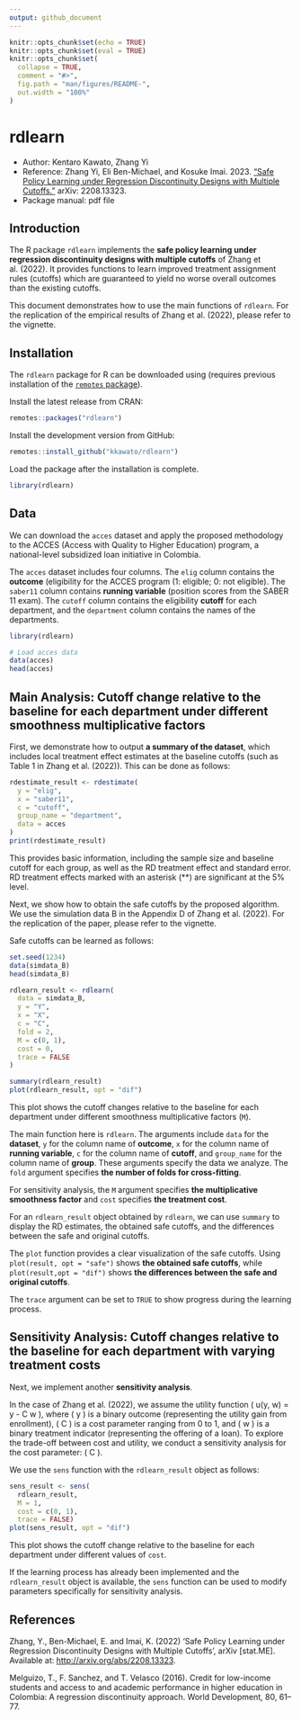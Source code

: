 ```yaml
---
output: github_document
---
```

<!-- README.md is generated from README.Rmd. Please edit that file -->

```r
knitr::opts_chunk$set(echo = TRUE)
knitr::opts_chunk$set(eval = TRUE)
knitr::opts_chunk$set(
  collapse = TRUE,
  comment = "#>",
  fig.path = "man/figures/README-",
  out.width = "100%"
)
```

# rdlearn

<!-- badges: start -->

<!-- badges: end -->

- Author: Kentaro Kawato, Zhang Yi
- Reference: Zhang Yi, Eli Ben-Michael, and Kosuke Imai. 2023. [“Safe Policy
  Learning under Regression Discontinuity Designs with Multiple Cutoffs.”](http://arxiv.org/abs/2208.13323) 
  arXiv: 2208.13323.
- Package manual: pdf file

## Introduction

The R package `rdlearn` implements the **safe policy learning under regression discontinuity designs with multiple cutoffs** of Zhang et al. (2022). It provides functions to learn improved treatment assignment rules (cutoffs) which are guaranteed to yield no worse overall outcomes than the existing cutoffs.

This document demonstrates how to use the main functions of `rdlearn`. For the replication of the empirical results of Zhang et al. (2022), please refer to the vignette.

## Installation

The `rdlearn` package for R can be downloaded using (requires previous installation of the [`remotes` package](https://remotes.r-lib.org/index.html)).

Install the latest release from CRAN:

```r
remotes::packages("rdlearn")
```

Install the development version from GitHub:

```r
remotes::install_github("kkawato/rdlearn")
```

Load the package after the installation is complete.

```r
library(rdlearn)
```

## Data

We can download the `acces` dataset and apply the proposed methodology to the ACCES (Access with Quality to Higher Education) program, a national-level subsidized loan initiative in Colombia.

The `acces` dataset includes four columns. The `elig` column contains the **outcome** (eligibility for the ACCES program (1: eligible; 0: not eligible). The `saber11` column contains **running variable** (position scores from the SABER 11 exam). The `cutoff` column contains the eligibility **cutoff** for each department, and the `department` column contains the names of the departments.

```r
library(rdlearn)

# Load acces data
data(acces)
head(acces)
```

## Main Analysis: Cutoff change relative to the baseline for each department under different smoothness multiplicative factors

First, we demonstrate how to output **a summary of the dataset**, which includes local treatment effect estimates at the baseline cutoffs (such as Table 1 in Zhang et al. (2022)). This can be done as follows:
 
```r
rdestimate_result <- rdestimate(
  y = "elig",
  x = "saber11",
  c = "cutoff",
  group_name = "department",
  data = acces
)
print(rdestimate_result)
```

This provides basic information, including the sample size and baseline cutoff for each group, as well as the RD treatment effect and standard error. RD treatment effects marked with an asterisk (**) are significant at the 5% level.

Next, we show how to obtain the safe cutoffs by the proposed algorithm. We use the simulation data B in the Appendix D of Zhang et al. (2022). For the replication of the paper, please refer to the vignette.

Safe cutoffs can be learned as follows:

```r
set.seed(1234)
data(simdata_B)
head(simdata_B)

rdlearn_result <- rdlearn(
  data = simdata_B,
  y = "Y",
  x = "X",
  c = "C",
  fold = 2,
  M = c(0, 1),
  cost = 0,
  trace = FALSE
)

summary(rdlearn_result)
plot(rdlearn_result, opt = "dif")
```

This plot shows the cutoff changes relative to the baseline for each department under different smoothness multiplicative factors (`M`).

The main function here is `rdlearn`. The arguments include `data` for the **dataset**, `y` for the column name of **outcome**, `x` for the column name of **running variable**, `c` for the column name of **cutoff**, and `group_name` for the column name of **group**. These arguments specify the data we analyze. The `fold` argument specifies **the number of folds for cross-fitting**.

For sensitivity analysis, the `M` argument specifies **the multiplicative smoothness factor** and `cost` specifies **the treatment cost**.

For an `rdlearn_result` object obtained by `rdlearn`, we can use `summary` to display the RD estimates, the obtained safe cutoffs, and the differences between the safe and original cutoffs.

The `plot` function provides a clear visualization of the safe cutoffs. Using `plot(result, opt = "safe")` shows **the obtained safe cutoffs**, while `plot(result,opt = "dif")` shows **the differences between the safe and original cutoffs**.

The `trace` argument can be set to `TRUE` to show progress during the learning process.

## Sensitivity Analysis: Cutoff changes relative to the baseline for each department with varying treatment costs

Next, we implement another **sensitivity analysis**.

In the case of Zhang et al. (2022), we assume the utility function \( u(y, w) = y - C \times w \), where \( y \) is a binary outcome (representing the utility gain from enrollment), \( C \) is a cost parameter ranging from 0 to 1, and \( w \) is a binary treatment indicator (representing the offering of a loan). To explore the trade-off between cost and utility, we conduct a sensitivity analysis for the cost parameter: \( C \).

We use the `sens` function with the `rdlearn_result` object as follows:

```r
sens_result <- sens(
  rdlearn_result,
  M = 1,
  cost = c(0, 1),
  trace = FALSE)
plot(sens_result, opt = "dif")
```

This plot shows the cutoff change relative to the baseline for each department under different values of `cost`.

If the learning process has already been implemented and the `rdlearn_result` object is available, the `sens` function can be used to modify parameters specifically for sensitivity analysis.

## References

Zhang, Y., Ben-Michael, E. and Imai, K. (2022) ‘Safe Policy Learning under Regression Discontinuity Designs with Multiple Cutoffs’, arXiv [stat.ME]. Available at: [http://arxiv.org/abs/2208.13323](http://arxiv.org/abs/2208.13323).

Melguizo, T., F. Sanchez, and T. Velasco (2016). Credit for low-income students and access to and academic performance in higher education in Colombia: A regression discontinuity approach. World Development, 80, 61–77.
